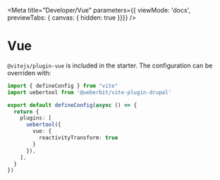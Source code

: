 
<Meta title="Developer/Vue"
  parameters={{ viewMode: 'docs', previewTabs: { canvas: { hidden: true }}}}
/>

# Vue

`@vitejs/plugin-vue` is included in the starter. The configuration can be overriden with:

```ts
import { defineConfig } from "vite"
import uebertool from '@ueberbit/vite-plugin-drupal'

export default defineConfig(async () => {
  return {
    plugins: [
      uebertool({
        vue: {
          reactivityTransform: true
        }
      }),
    ],
  }
})
```
